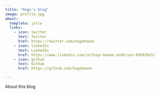 ```yaml
---
title: "Hugo's blog"
image: profile.jpg
about:
  template: jolla
  links:
    - icon: twitter
      text: Twitter
      href: https://twitter.com/hugobowne
    - icon: linkedin
      text: LinkedIn
      href: https://www.linkedin.com/in/hugo-bowne-anderson-045939a5/
    - icon: github
      text: Github
      href: https://github.com/hugobowne

---
```


About this blog
